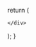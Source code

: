 

  return (
    <div className="cards-container grid grid-cols-1 md:grid-cols-2 lg:grid-cols-3 gap-6 p-6">
      
  <Card 
    title="Loving-kindness"
    description="Verses on the way of practice to peace through the cultivation of loving-kindness for all beings without an exception and at all times whether one is standing, walking, sitting, or lying down."
    link="/snp/snp1/undefined"
    id="undefined"
  />

    </div>
  );
}

